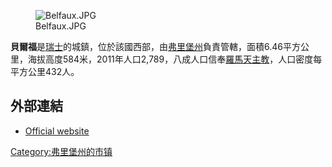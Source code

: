 [[Image:Belfaux.JPG|right]]

'''貝爾福'''是[[瑞士|瑞士]]的城鎮，位於該國西部，由[[弗里堡州|弗里堡州]]負責管轄，面積6.46平方公里，海拔高度584米，2011年人口2,789，八成人口信奉[[羅馬天主教|羅馬天主教]]，人口密度每平方公里432人。

==外部連結==
* [http://www.belfaux.ch Official website] {{Wayback|url=http://www.belfaux.ch/ |date=20110706221852 }} {{fr icon}}

{{Switzerland-geo-stub}}
[[Category:弗里堡州的市镇|Category:弗里堡州的市镇]]